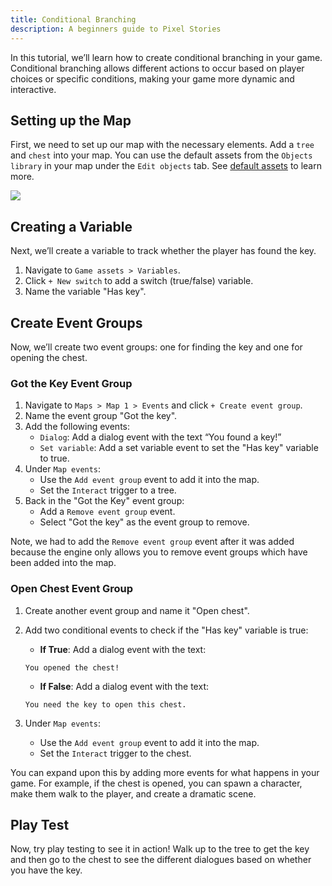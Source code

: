 ```yaml
---
title: Conditional Branching
description: A beginners guide to Pixel Stories
---
```



In this tutorial, we’ll learn how to create conditional branching in your game. Conditional branching allows different actions to occur based on player choices or specific conditions, making your game more dynamic and interactive.

## Setting up the Map

First, we need to set up our map with the necessary elements. Add a `tree` and `chest` into your map. You can use the default assets from the `Objects library` in your map under the `Edit objects` tab. See [default assets](/assets) to learn more.

![](../../../assets/images/tree-chest.png)

## Creating a Variable

Next, we’ll create a variable to track whether the player has found the key.

<Steps>

1. Navigate to `Game assets > Variables`.
2. Click `+ New switch` to add a switch (true/false) variable.
3. Name the variable "Has key".

</Steps>

## Create Event Groups

Now, we’ll create two event groups: one for finding the key and one for opening the chest.

### Got the Key Event Group

<Steps>

1. Navigate to `Maps > Map 1 > Events` and click `+ Create event group`.
2. Name the event group "Got the key".
3. Add the following events:
   - `Dialog`: Add a dialog event with the text “You found a key!”
   - `Set variable`: Add a set variable event to set the "Has key" variable to true.
4. Under `Map events`:
   - Use the `Add event group` event to add it into the map.
   - Set the `Interact` trigger to a tree.
5. Back in the "Got the Key" event group:
   - Add a `Remove event group` event.
   - Select "Got the key" as the event group to remove.

</Steps>

Note, we had to add the `Remove event group` event after it was added because the engine only allows you to remove event groups which have been added into the map.

### Open Chest Event Group

<Steps>

1. Create another event group and name it "Open chest".
2. Add two conditional events to check if the "Has key" variable is true:

   - **If True**: Add a dialog event with the text:

   ```
   You opened the chest!
   ```

   - **If False**: Add a dialog event with the text:

   ```
   You need the key to open this chest.
   ```

3. Under `Map events`:
   - Use the `Add event group` event to add it into the map.
   - Set the `Interact` trigger to the chest.

</Steps>

You can expand upon this by adding more events for what happens in your game. For example, if the chest is opened, you can spawn a character, make them walk to the player, and create a dramatic scene.

## Play Test

Now, try play testing to see it in action! Walk up to the tree to get the key and then go to the chest to see the different dialogues based on whether you have the key.
